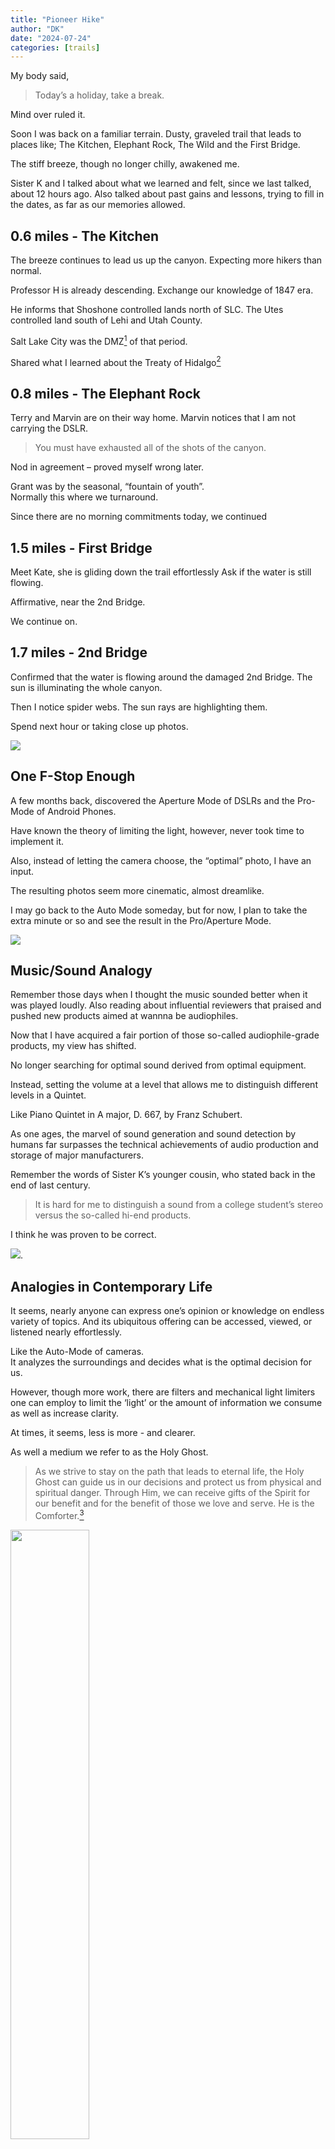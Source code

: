 ```yaml
---
title: "Pioneer Hike"
author: "DK"
date: "2024-07-24"
categories: [trails]
---
```


My body said,

>Today's a holiday, take a break.

Mind over ruled it.

Soon I was back on a familiar terrain.
Dusty, graveled trail that leads to places like; The Kitchen, Elephant Rock, The Wild and the First Bridge.

The stiff breeze, though no longer chilly, awakened me.

Sister K and I talked about what we learned and felt, since we last talked, about 12 hours ago.
Also talked about past gains and lessons, trying to fill in the dates, as far as our memories allowed.

## 0.6 miles - The Kitchen

The breeze continues to lead us up the canyon.
Expecting more hikers than normal.

Professor H is already descending.
Exchange our knowledge of 1847 era.

He informs that Shoshone controlled lands north of SLC.
The Utes controlled land south of Lehi and Utah County.

Salt Lake City was the DMZ^[de militarized zone] of that period.

Shared what I learned about the Treaty of Hidalgo^[The Treaty of Guadalupe Hidalgo was signed on February 2, 1848, in the Mexican city of Guadalupe Hidalgo, ending the Mexican-American War (1846–1848). The treaty's terms included:
Cession of territory
Mexico gave up 55% of its territory, including California, Nevada, Utah, most of Arizona and Colorado, New Mexico, and parts of Oklahoma, Kansas, and Wyoming. The U.S. also gained Texas and the Rio Grande as its southern boundary.  **AI Overview**]

## 0.8 miles - The Elephant Rock

Terry and Marvin are on their way home.
Marvin notices that I am not carrying the DSLR.

>You must have exhausted all of the shots of the canyon.

Nod in agreement -- proved myself wrong later.

Grant was by the seasonal, "fountain of youth".  
Normally this where we turnaround.

Since there are no morning commitments today, we continued

## 1.5 miles - First Bridge

Meet Kate, she is gliding down the trail effortlessly
Ask if the water is still flowing.

Affirmative, near the 2nd Bridge.

We continue on.

## 1.7 miles - 2nd Bridge

Confirmed that the water is flowing around the damaged 2nd Bridge.
The sun is illuminating the whole canyon.

Then I notice spider webs.
The sun rays are highlighting them.

Spend next hour or taking close up photos.

![](20240724_090930.jpg)

## One F-Stop Enough

A few months back, discovered the Aperture Mode of DSLRs and the Pro-Mode of Android Phones.

Have known the theory of limiting the light, however, never took time to implement it.

Also, instead of letting the camera choose, the "optimal" photo, I have an input.

The resulting photos seem more cinematic, almost dreamlike.

I may go back to the Auto Mode someday, but for now, I plan to take the extra minute or so and see the result in the Pro/Aperture Mode.

![](20240724_084912.jpg)

## Music/Sound Analogy

Remember those days when I thought the music sounded better when it was played loudly.
Also reading about influential reviewers that praised and pushed new products aimed at wannna be audiophiles.

Now that I have acquired a fair portion of those so-called audiophile-grade products, my view has shifted.

No longer searching for optimal sound derived from optimal equipment.

Instead, setting the volume at a level that allows me to distinguish different levels in a Quintet.

Like Piano Quintet in A major, D. 667, by Franz Schubert.

As one ages, the marvel of sound generation and sound detection by humans far surpasses the technical achievements of audio production and storage of major manufacturers.

Remember the words of Sister K's younger cousin, who stated back in the end of last century.

>It is hard for me to distinguish a sound from a college student's stereo versus the so-called hi-end products.

I think he was proven to be correct.

![](20240724_090650.jpg). 

## Analogies in Contemporary Life

It seems, nearly anyone can express one's opinion or knowledge on endless variety of topics.
And its ubiquitous offering can be accessed, viewed, or listened nearly effortlessly.

Like the Auto-Mode of cameras.  
It analyzes the surroundings and decides what is the optimal decision for us.

However, though more work, there are filters and mechanical light limiters one can employ to limit the 'light' or the amount of information we consume as well as increase clarity.

At times, it seems, less is more - and clearer.

As well a medium we refer to as the Holy Ghost.

> As we strive to stay on the path that leads to eternal life, the Holy Ghost can guide us in our decisions and protect us from physical and spiritual danger. Through Him, we can receive gifts of the Spirit for our benefit and for the benefit of those we love and serve. He is the Comforter.^[https://www.churchofjesuschrist.org/study/manual/gospel-topics/holy-ghost?lang=eng]

![](20240724_084102.jpg){width=50%}

## Back at the "Fountain of Youth"

As we were drinking water for the trek home, a lady remarked

>한국분이세요

Yes we are.

Turns out she is from 구미, where I worked during out Korea stay.
She also knows many of our friends in 대구.
Her daughter served in the Korea Seoul South Mission.

Bid farewell and we continued our walk home 
Occasionally stopping to capture more photos in the non Auto-Mode.

![Sunset over Utah Lake, 17 July 2024](20240717_203518.jpg)








